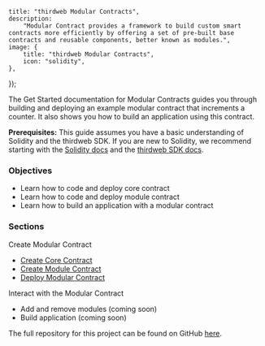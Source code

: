 
	title: "thirdweb Modular Contracts",
	description:
		"Modular Contract provides a framework to build custom smart contracts more efficiently by offering a set of pre-built base contracts and reusable components, better known as modules.",
	image: {
		title: "thirdweb Modular Contracts",
		icon: "solidity",
	},
});

The Get Started documentation for Modular Contracts guides you through building and deploying an example modular contract that increments a counter. It also shows you how to build an application using this contract.

**Prerequisites:** 
This guide assumes you have a basic understanding of Solidity and the thirdweb SDK. 
If you are new to Solidity, we recommend starting with the [Solidity docs](https://docs.soliditylang.org/en/v0.8.26/) and the [thirdweb SDK docs](https://portal.thirdweb.com/typescript/v5/getting-started).

### Objectives

- Learn how to code and deploy core contract
- Learn how to code and deploy module contract
- Learn how to build an application with a modular contract

### Sections

Create Modular Contract

- [Create Core Contract](https://portal.thirdweb.com/contracts/modular-contracts/get-started/create-core-contact)
- [Create Module Contract](https://portal.thirdweb.com/contracts/modular-contracts/get-started/create-module-contact)
- [Deploy Modular Contract](https://portal.thirdweb.com/contracts/modular-contracts/get-started/deploy-modular-contract)

Interact with the Modular Contract

- Add and remove modules (coming soon)
- Build application (coming soon)

The full repository for this project can be found on GitHub [here](https://github.com/thirdweb-example/modular-contract-starter).

